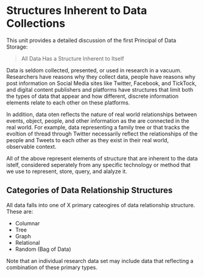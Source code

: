 # Structures Inherent to Data Collections

This unit provides a detailed discussion of the first Principal of Data Storage:

> All Data Has a Structure Inherent to Itself

Data is seldom collected, presented, or used in research in a vacuum. Researchers have reasons why they collect data, people have reasons why post information on Social Media sites like Twitter, Facebook, and TickTock, and digital content publishers and platforms have structures that limit both the types of data that appear and how different, discrete information elements relate to each other on these platforms.

In addition, data oten reflects the nature of real world relationships between events, object, people, and other information as the are connected in the real world. For example, data representing a family tree or that tracks the evoltion of thread through Twitter necessarily reflect the relationships of the people and Tweets to each other as they exist in their real world, observable context.

All of the above represent elements of structure that are inherent to the data istelf, considered seperately from any specific technology or method that we use to represent, store, query, and alalyze it.

## Categories of Data Relationship Structures

All data falls into one of X primary cateogires of data relationship structure.  These are:

- Columnar
- Tree
- Graph
- Relational
- Random (Bag of Data)



Note that an individual research data set may include data that reflecting a combination of these primary types.   